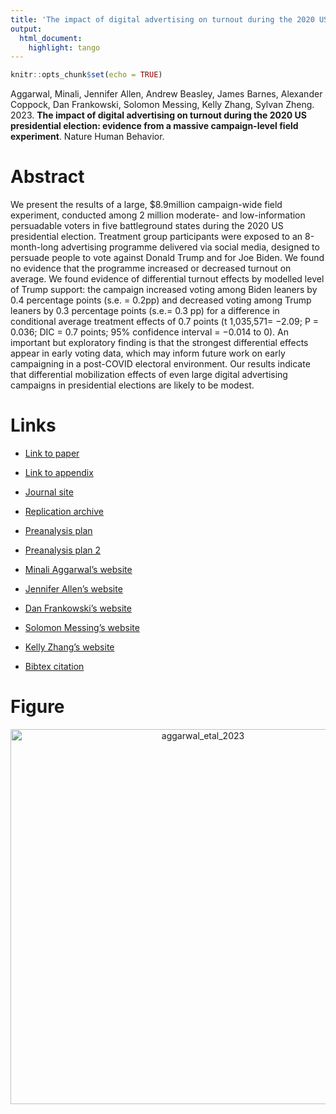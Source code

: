 ```yaml
---
title: 'The impact of digital advertising on turnout during the 2020 US presidential election: evidence from a massive campaign-level field experiment'
output:
  html_document:
    highlight: tango
---
```


```r
knitr::opts_chunk$set(echo = TRUE)
```

Aggarwal, Minali, Jennifer Allen, Andrew Beasley, James Barnes, Alexander Coppock, Dan Frankowski, Solomon Messing, Kelly Zhang, Sylvan Zheng. 2023. <b>The impact of digital advertising on turnout during the 2020 US presidential election: evidence from a massive campaign-level field experiment</b>. Nature Human Behavior.

# Abstract
We present the results of a large, $8.9million campaign-wide field experiment, conducted among 2 million moderate- and low-information persuadable voters in five battleground states during the 2020 US presidential election. Treatment group participants were exposed to an 8-month-long advertising programme delivered via social media, designed to persuade people to vote against Donald Trump and for Joe Biden. We found no evidence that the programme increased or decreased turnout on average. We found evidence of differential turnout effects by modelled level of Trump support: the campaign increased voting among Biden leaners by 0.4 percentage points (s.e. = 0.2pp) and decreased voting among Trump leaners by 0.3 percentage points (s.e.= 0.3 pp) for a difference in conditional average treatment effects of 0.7 points (t 1,035,571= −2.09; P = 0.036; DIC = 0.7 points; 95% confidence interval = −0.014 to 0). An important but exploratory finding is that the strongest differential effects appear in early voting data, which may inform future work on early campaigning in a post-COVID electoral environment. Our results indicate that differential mobilization effects of even large digital advertising campaigns in presidential elections are likely to be modest.

# Links
 - <a href='aggarwal_etal_2023.pdf' target='_blank'>Link to paper</a>
 - <a href='aggarwal_etal_2023_appendix.pdf'target='_blank'>Link to appendix</a>
 - <a href='https://doi.org/10.1038/s41562-022-01487-4'target='_blank'>Journal site</a>
 - <a href='https://doi.org/10.7910/DVN/YMKVA1'target='_blank'>Replication archive</a>
 - <a href='https://osf.io/3evfp'target='_blank'>Preanalysis plan</a>
 - <a href='https://osf.io/jkush'target='_blank'>Preanalysis plan 2</a>

 - <a href= 'https://politicalscience.yale.edu/people/minali-aggarwal' target='_blank'>Minali Aggarwal's website</a>
 - <a href= 'http://jennyallen.github.io/' target='_blank'>Jennifer Allen's website</a>
 - <a href= 'https://scholar.google.com/citations?user=hHsXTVgAAAAJ&hl=en' target='_blank'>Dan Frankowski's website</a>
 - <a href= 'https://solomonmg.github.io/' target='_blank'>Solomon Messing's website</a>
 - <a href= 'https://mitgovlab.org/people/kelly-zhang/' target='_blank'>Kelly Zhang's website</a>
 - <a href='aggarwal_etal_2023.txt'target='_blank'>Bibtex citation</a>

# Figure
<center><img src="display_figures/aggarwal_etal_2023_display.png" alt="aggarwal_etal_2023" width="600"></center>